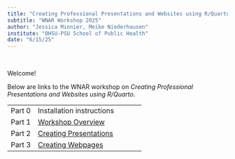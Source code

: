```yaml
---
title: "Creating Professional Presentations and Websites using R/Quarto"
subtitle: "WNAR Workshop 2025"
author: "Jessica Minnier, Meike Niederhausen"
institute: "OHSU-PSU School of Public Health"
date: "6/15/25"
---
```


<br>

Welcome!

Below are links to the WNAR workshop on *Creating Professional Presentations and Websites using R/Quarto*.

|        |                                                                    |
|---------------|---------------------------------------------------------|
| Part 0 | Installation instructions                                          |
| Part 1 | [Workshop Overview](part1_overview.qmd){target="_blank"}           |
| Part 2 | [Creating Presentations](part2_presentations.qmd){target="_blank"} |
| Part 3 | [Creating Webpages](part3_webpages.qmd){target="_blank"}           |
